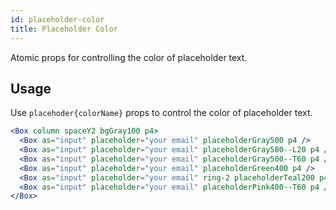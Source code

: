 ```yaml
---
id: placeholder-color
title: Placeholder Color
---
```


Atomic props for controlling the color of placeholder text.

## Usage

Use `placehoder{colorName}` props to control the color of placeholder text.

```jsx live
<Box column spaceY2 bgGray100 p4>
  <Box as="input" placeholder="your email" placeholderGray500 p4 />
  <Box as="input" placeholder="your email" placeholderGray500--L20 p4 />
  <Box as="input" placeholder="your email" placeholderGray500--T60 p4 />
  <Box as="input" placeholder="your email" placeholderGreen400 p4 />
  <Box as="input" placeholder="your email" ring-2 placeholderTeal200 p4 />
  <Box as="input" placeholder="your email" placeholderPink400--T60 p4 />
</Box>
```
